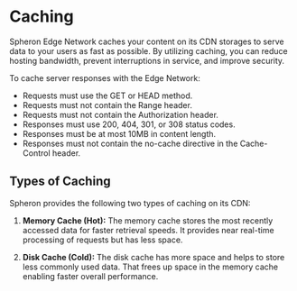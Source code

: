 # Caching
Spheron Edge Network caches your content on its CDN storages to serve data to your users as fast as possible. By utilizing caching, you can reduce hosting bandwidth, prevent interruptions in service, and improve security.

To cache server responses with the Edge Network:
- Requests must use the GET or HEAD method.
- Requests must not contain the Range header.
- Requests must not contain the Authorization header.
- Responses must use 200, 404, 301, or 308 status codes.
- Responses must be at most 10MB in content length.
- Responses must not contain the no-cache directive in the Cache-Control header.

## Types of Caching
Spheron provides the following two types of caching on its CDN:

1. **Memory Cache (Hot):**
The memory cache stores the most recently accessed data for faster retrieval speeds. It provides near real-time processing of requests but has less space.

2. **Disk Cache (Cold):**
The disk cache has more space and helps to store less commonly used data. That frees up space in the memory cache enabling faster overall performance.
